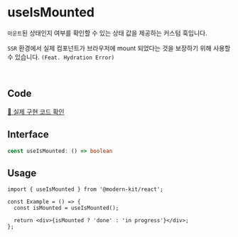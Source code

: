 # useIsMounted

`마운트`된 상태인지 여부를 확인할 수 있는 상태 값을 제공하는 커스텀 훅입니다.

`SSR` 환경에서 실제 컴포넌트가 브라우저에 mount 되었다는 것을 보장하기 위해 사용할 수 있습니다. `(Feat. Hydration Error)`

<br />

## Code
[🔗 실제 구현 코드 확인](https://github.com/modern-agile-team/modern-kit/blob/main/packages/react/src/hooks/useIsMounted/index.ts)

## Interface
```ts title="typescript"
const useIsMounted: () => boolean
```

## Usage
```tsx title="typescript"
import { useIsMounted } from '@modern-kit/react';

const Example = () => {
  const isMounted = useIsMounted();

  return <div>{isMounted ? 'done' : 'in progress'}</div>;
};
```